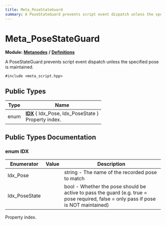 ```yaml
---
title: Meta_PoseStateGuard
summary: A PoseStateGuard prevents script event dispatch unless the specified pose is maintained. 
---
```


# Meta_PoseStateGuard

**Module:** **[Metanodes](../../modules/metanodes/index.mdx)** **/** **[Definitions](../../modules/metanodes/definitions.mdx)**

A PoseStateGuard prevents script event dispatch unless the specified pose is maintained. 

`#include <meta_script.hpp>`

## Public Types

| Type           | Name           |
| -------------- | -------------- |
| enum| **[IDX](#enum-idx)** \{ Idx_Pose, Idx_PoseState \}<br />Property index.  |

## Public Types Documentation

### enum IDX

| Enumerator | Value | Description |
| ---------- | ----- | ----------- |
| Idx_Pose | | string - The name of the recorded pose to match   |
| Idx_PoseState | | bool - Whether the pose should be active to pass the guard (e.g. true = pose required, false = only pass if pose is NOT maintained)   |

Property index. 
